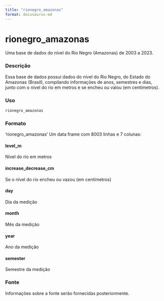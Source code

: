 ```yaml
---
title: "rionegro_amazonas"
format: docusaurus-md
---
```


# rionegro_amazonas

Uma base de dados do nível do Rio Negro (Amazonas) de 2003 a 2023.

### Descrição

Essa base de dados possui dados do nível do Rio Negro, do Estado do Amazonas (Brasil), compilando informações de anos, semestres e dias, junto com o nível do rio em metros e se encheu ou valou (em centímetros).


### Uso

```r
rionegro_amazonas
```

### Formato

‘rionegro_amazonas’ Um data frame com 8003 linhas e 7 colunas:

#### level_m

Nível do rio em metros

#### increase_decrease_cm

Se o nível do rio encheu ou vazou (em centímetros)

#### day

Dia da medição

#### month

Mês da medição

#### year

Ano da medição

#### semester

Semestre da medição

### Fonte

Informações sobre a fonte serão fornecidas posteriormente.

